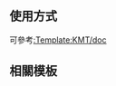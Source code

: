 {{political party
| 黨徽 = Emblem_on_orange_cricle.png{{臺灣政黨模板/link|link={{{link|}}}|MKT}}
| 大小 = {{{1|20px}}}
| 名稱 = 民國黨
| 簡稱 = 
| 顏色 = gold
}}<noinclude>

{{Documentation
|1 = Template:political party/doc2
|content = {{Template:political party/doc2 |[[民國黨]]擬似黨徽（因為版權因素無法使用正確黨徽，敬請見諒）及黨名}}
}}
== 使用方式 ==
可參考[[:Template:KMT/doc]]

== 相關模板 ==
{{台灣政黨模板}}

[[Category:台灣政黨標示模板|{{PAGENAME}}]]
</noinclude>